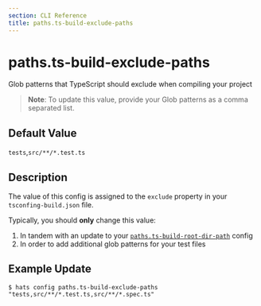 ```yaml
---
section: CLI Reference
title: paths.ts-build-exclude-paths
---
```


# paths.ts-build-exclude-paths

Glob patterns that TypeScript should exclude when compiling your project

> **Note**: To update this value, provide your Glob patterns as a comma separated list.

## Default Value

`tests`,`src/**/*.test.ts`

## Description

The value of this config is assigned to the `exclude` property in your `tsconfing-build.json` file.

Typically, you should **only** change this value:

1. In tandem with an update to your [`paths.ts-build-root-dir-path`](/docs/cli-reference/paths-ts-build-root-dir-path/) config
1. In order to add additional glob patterns for your test files

## Example Update

```
$ hats config paths.ts-build-exclude-paths "tests,src/**/*.test.ts,src/**/*.spec.ts"
```
